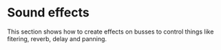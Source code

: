 # Sound effects


This section shows how to create effects on busses to control things like fitering, reverb, delay and panning.

<Nav prev ={"../sequences"} prevT={"Sequences"} next ={"../hello-wags"} nextT={"Hello wags"} />
